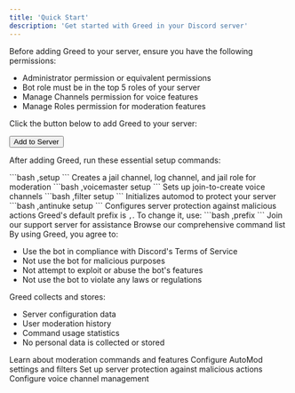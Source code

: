 ```yaml
---
title: 'Quick Start'
description: 'Get started with Greed in your Discord server'
---
```


<Steps>
  <Step title="Bot Permissions">
    <p>Before adding Greed to your server, ensure you have the following permissions:</p>
    <ul>
      <li>Administrator permission or equivalent permissions</li>
      <li>Bot role must be in the top 5 roles of your server</li>
      <li>Manage Channels permission for voice features</li>
      <li>Manage Roles permission for moderation features</li>
    </ul>
  </Step>

  <Step title="Add Greed to Your Server">
    <p>Click the button below to add Greed to your server:</p>
    <Button href="https://discord.com/oauth2/authorize?client_id=1149535834756874250" variant="primary">
      Add to Server
    </Button>
  </Step>

  <Step title="Basic Setup">
    <p>After adding Greed, run these essential setup commands:</p>
    <CodeGroup>
      <CodeGroupItem title="Moderation Setup">
        ```bash
        ,setup
        ```
        Creates a jail channel, log channel, and jail role for moderation
      </CodeGroupItem>
      <CodeGroupItem title="Voice Master Setup">
        ```bash
        ,voicemaster setup
        ```
        Sets up join-to-create voice channels
      </CodeGroupItem>
      <CodeGroupItem title="AutoMod Setup">
        ```bash
        ,filter setup
        ```
        Initializes automod to protect your server
      </CodeGroupItem>
      <CodeGroupItem title="AntiNuke Setup">
        ```bash
        ,antinuke setup
        ```
        Configures server protection against malicious actions
      </CodeGroupItem>
    </CodeGroup>
  </Step>

<Step title="Configure Prefix">
  Greed's default prefix is <code>,</code>. To change it, use:
  ```bash
  ,prefix <new_prefix>
  ```
</Step>
</Steps>

<CardGroup cols={2}>
  <Card
    title="Need Help?"
    icon="question"
    href="https://discord.gg/greedbot"
  >
    Join our support server for assistance
  </Card>
  <Card
    title="Commands"
    icon="book"
    href="/commands"
  >
    Browse our comprehensive command list
  </Card>
</CardGroup>

<AccordionGroup>
  <Accordion title="Terms of Service">
    By using Greed, you agree to:
    <ul>
      <li>Use the bot in compliance with Discord's Terms of Service</li>
      <li>Not use the bot for malicious purposes</li>
      <li>Not attempt to exploit or abuse the bot's features</li>
      <li>Not use the bot to violate any laws or regulations</li>
    </ul>
  </Accordion>
  <Accordion title="Privacy Policy">
    Greed collects and stores:
    <ul>
      <li>Server configuration data</li>
      <li>User moderation history</li>
      <li>Command usage statistics</li>
      <li>No personal data is collected or stored</li>
    </ul>
  </Accordion>
</AccordionGroup>

<CardGroup cols={2}>
  <Card
    title="Moderation"
    icon="shield"
    href="/moderation"
  >
    Learn about moderation commands and features
  </Card>
  <Card
    title="AutoMod"
    icon="robot"
    href="/automod"
  >
    Configure AutoMod settings and filters
  </Card>
  <Card
    title="AntiNuke"
    icon="lock"
    href="/antinuke"
  >
    Set up server protection against malicious actions
  </Card>
  <Card
    title="Voice Master"
    icon="volume-high"
    href="/voicemaster"
  >
    Configure voice channel management
  </Card>
</CardGroup>